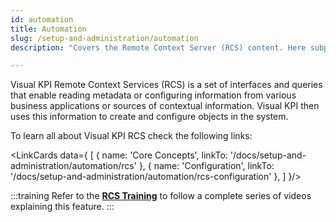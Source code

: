 ```yaml
---
id: automation
title: Automation
slug: /setup-and-administration/automation
description: "Covers the Remote Context Server (RCS) content. Here subpages are required, once it's a complex topic."

---
```



Visual KPI Remote Context Services (RCS) is a set of interfaces and queries that enable reading metadata or configuring information from various business applications or sources of contextual information. Visual KPI then uses this information to create and configure objects in the system.

To learn all about Visual KPI RCS check the following links:

<LinkCards data={
  [
    {
      name: 'Core Concepts',
      linkTo: '/docs/setup-and-administration/automation/rcs'
    },
    {
      name: 'Configuration',
      linkTo: '/docs/setup-and-administration/automation/rcs-configuration'
    },
  ]
}/>

:::training
Refer to the [**RCS Training**](https://www.transpara.com/course/visual-kpi-remote-context-server-rcs-training/) to follow a complete series of videos explaining this feature.
:::